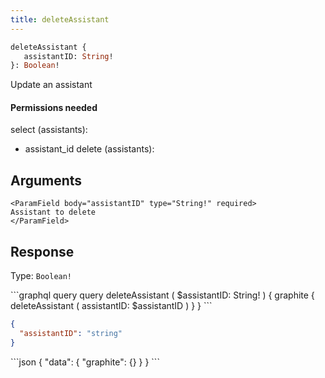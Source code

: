 ```yaml
---
title: deleteAssistant
---
```


```graphql
deleteAssistant {
   assistantID: String! 
}: Boolean!
```

Update an assistant

#### Permissions needed

select (assistants):
- assistant_id
delete (assistants):


## Arguments



    <ParamField body="assistantID" type="String!" required>
    Assistant to delete
    </ParamField>



## Response

Type: `Boolean!`






<RequestExample>
```graphql query
query deleteAssistant (
  $assistantID: String!
) {
  graphite {
    deleteAssistant (
      assistantID: $assistantID
    )
  }
}
```

```json variables
{
  "assistantID": "string"
}
```
</RequestExample>

<ResponseExample>
```json
{
  "data": {
    "graphite": {}
  }
}
```
</ResponseExample>
